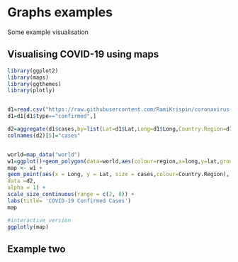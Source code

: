 # Graphs examples

Some example visualisation

## Visualising COVID-19 using maps

```r
library(ggplot2)
library(maps)
library(ggthemes)
library(plotly)


d1=read.csv("https://raw.githubusercontent.com/RamiKrispin/coronavirus-csv/master/coronavirus_dataset.csv")
d1=d1[d1$type=="confirmed",]

d2=aggregate(d1$cases,by=list(Lat=d1$Lat,Long=d1$Long,Country.Region=d1$Country.Region,Date=d1$date),FUN=sum)
colnames(d2)[5]="cases"


world=map_data("world")
w1=ggplot()+geom_polygon(data=world,aes(colour=region,x=long,y=lat,group=group),fill="white")+theme_map()+theme(legend.position = "none")+scale_fill_brewer(palette = "Blues")
map <- w1 +
geom_point(aes(x = Long, y = Lat, size = cases,colour=Country.Region),
data =d2,
alpha = 1) +
scale_size_continuous(range = c(2, 8)) +
labs(title= 'COVID-19 Confirmed Cases')
map

#interactive version
ggplotly(map)

```


## Example two
